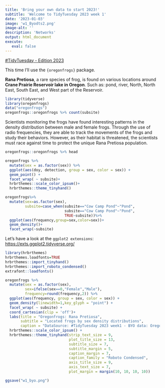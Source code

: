 ```yaml
---
title: 'Bring your own data to start 2023!'
subtitle: 'Welcome to TidyTuesday 2023 week 1'
date: '2023-01-03'
image: 'w1_Byodts2.png'
image-alt: ''
description: 'Networks'
output: html_document
execute: 
   eval: false
---
```



[#TidyTuesday - Edition 2023](https://github.com/rfordatascience/tidytuesday/tree/master/data/2023)

This time I'll use the `{oregonfrogs}` package.

**Rana Pretiosa**, a rare species of frog, is found on various locations around **Crane Prairie Reservoir lake in Oregon**. Such as: pond, river, North, North East, South East, and West part of the Reservoir. 
```r
library(tidyverse)
library(oregonfrogs)
data("oregonfrogs")
oregonfrogs::oregonfrogs %>% count(subsite)
```

Scientists monitoring the frogs have found interesting patterns in the density distribution between male and female frogs. Through the use of radio frequencies, they are able to track the movements of the frogs and study their behaviors. However, as their habitat is threatened, the scientists must race against time to protect the unique Rana Pretiosa population.


```r
oregonfrogs::oregonfrogs %>% head
```

```r
oregonfrogs %>%
  mutate(sex = as.factor(sex)) %>%
  ggplot(aes(doy, detection, group = sex, color = sex)) +
  geom_point() +
  facet_wrap( ~ subsite)+
  hrbrthemes::scale_color_ipsum()+
  hrbrthemes::theme_tinyhand()
```



```r
oregonfrogs%>%
  mutate(sex=as.factor(sex),
         subsite=case_when(subsite=="Cow Camp Pond"~"Pond",
                           subsite=="Cow Camp Pond"~"Pond",
                           TRUE~subsite))%>%
  ggplot(aes(frequency,group=sex,color=sex))+
  geom_density()+
  facet_wrap(~subsite)
```
Let's have a look at the `ggplot2 extensions`: [https://exts.ggplot2.tidyverse.org/](https://exts.ggplot2.tidyverse.org/)

```r
library(hrbrthemes)
hrbrthemes.loadfonts=TRUE
hrbrthemes::import_tinyhand()
hrbrthemes::import_roboto_condensed()
extrafont::loadfonts()

```


```r
oregonfrogs %>%
  mutate(sex = as.factor(sex),
         sex=ifelse(sex==0,"Female","Male"),
         frequency=round(frequency,2)) %>%
  ggplot(aes(frequency, group = sex, color = sex)) +
  geom_density(linewidth=1,key_glyph = "point") +
  facet_wrap( ~ subsite) +
  coord_cartesian(clip = 'off')+
  labs(title = "Oregonfrogs: Rana Pretiosa",
       subtitle = "Located frogs by sex density distributions",
       caption = "DataSource: #TidyTuesday 2023 week1 - BYO data: Oregonfrogs\nDataViz: Federica Gazzelloni #30DayChartChallenge 2023 Day3 - fauna/flora\n") +
  hrbrthemes::scale_color_ipsum() +
  hrbrthemes::theme_tinyhand(strip_text_size = 9,
                             plot_title_size = 13,
                             subtitle_size = 7,
                             subtitle_margin = 5,
                             caption_margin = 7,
                             caption_family = "Roboto Condensed",
                             axis_title_size = 9,
                             axis_text_size = 7,
                             plot_margin = margin(10, 10, 10, 10))
```



```r
ggsave("w1_byo.png")
```


